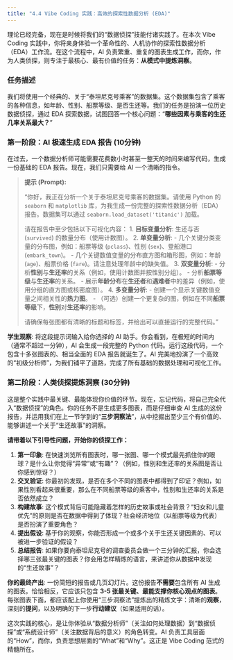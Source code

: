 ```yaml
---
title: "4.4 Vibe Coding 实践：高效的探索性数据分析 (EDA)"
---
```


理论已经完备，现在是时候将我们的“数据侦探”技能付诸实践了。在本次 Vibe Coding 实践中，你将亲身体验一个革命性的、人机协作的探索性数据分析（EDA）工作流。在这个流程中，AI 负责繁重、重复的图表生成工作，而你，作为人类侦探，则专注于最核心、最有价值的任务：**从模式中提炼洞察**。

### 任务描述

我们将使用一个经典的、关于“泰坦尼克号乘客”的数据集。这个数据集包含了乘客的各种信息，如年龄、性别、船票等级、是否生还等。我们的任务是扮演一位历史数据侦探，通过 EDA 探索数据，试图回答一个核心问题：“**哪些因素与乘客的生还几率关系最大？**”

### 第一阶段：AI 极速生成 EDA 报告 (10分钟)

在过去，一个数据分析师可能需要花费数小时甚至一整天的时间来编写代码，生成一份基础的 EDA 报告。现在，我们只需要给 AI 一个清晰的指令。

> **提示 (Prompt):**
>
> “你好，我正在分析一个关于泰坦尼克号乘客的数据集。请使用 Python 的 `seaborn` 和 `matplotlib` 库，为我生成一份完整的探索性数据分析（EDA）报告。数据集可以通过 `seaborn.load_dataset('titanic')` 加载。
>
> 请在报告中至少包括以下可视化内容：
> 1.  **目标变量分析**: 生还与否 (`survived`) 的数量分布（使用计数图）。
> 2.  **单变量分析**:
>     -   几个关键分类变量的分布图，例如：船票等级 (`pclass`)、性别 (`sex`)、登船港口 (`embark_town`)。
>     -   几个关键数值变量的分布直方图和箱形图，例如：年龄 (`age`)、船票价格 (`fare`)。请注意处理年龄中的缺失值。
> 3.  **双变量分析**:
>     -   分析**性别**与**生还率**的关系（例如，使用计数图并按性别分组）。
>     -   分析**船票等级**与**生还率**的关系。
>     -   展示**年龄分布**在**生还者**和**遇难者**中的差异（例如，使用分组的直方图或核密度图）。
> 4.  **多变量分析**:
>     -   创建一个显示关键数值变量之间相关性的**热力图**。
>     -   （可选）创建一个更复杂的图，例如在不同**船票等级**下，**性别**对**生还率**的影响。
>
> 请确保每张图都有清晰的标题和标签，并给出可以直接运行的完整代码。”

**学生观察**:
将这段提示词输入给你选择的 AI 助手。你会看到，在极短的时间内（通常不超过一分钟），AI 会生成一段完整的 Python 代码。运行这段代码，一个包含十多张图表的、相当全面的 EDA 报告就诞生了。AI 完美地扮演了一个高效的“初级分析师”，为我们铺平了道路，完成了所有基础的数据处理和可视化工作。

### 第二阶段：人类侦探提炼洞察 (30分钟)

这是整个实践中最关键、最能体现你价值的环节。现在，忘记代码，将自己完全代入“数据侦探”的角色。你的任务不是生成更多图表，而是仔细审查 AI 生成的这份报告，并运用我们在上一节学到的“**三步洞察法**”，从中挖掘出至少三个有价值的、能够讲述一个关于“生还故事”的洞察。

**请带着以下引导性问题，开始你的侦探工作：**

1.  **第一印象**: 在快速浏览所有图表时，哪一张图、哪一个模式最先抓住你的眼球？是什么让你觉得“异常”或“有趣”？（例如，性别和生还率的关系图是否让你感到惊讶？）
2.  **交叉验证**: 你最初的发现，是否在多个不同的图表中都得到了印证？例如，如果性别看起来很重要，那么在不同船票等级的乘客中，性别和生还率的关系是否依然成立？
3.  **构建故事**: 这个模式背后可能隐藏着怎样的历史故事或社会背景？“妇女和儿童优先”的原则是否在数据中得到了体现？社会经济地位（以船票等级为代表）是否扮演了重要角色？
4.  **提出假设**: 基于你的观察，你能否形成一个或多个关于生还关键因素的、可以被进一步验证的假设？
5.  **总结报告**: 如果你要向泰坦尼克号的调查委员会做一个三分钟的汇报，你会选择哪三张最关键的图表？你会用怎样精炼的语言，来讲述你从数据中发现的“生还故事”？

**你的最终产出**:
一份简短的报告或几页幻灯片。这份报告**不需要**包含所有 AI 生成的图表。恰恰相反，它应该只包含 **3-5 张最关键、最能支撑你核心观点的图表**。每张图表下面，都应该配上你使用“三步洞察法”提炼出的精炼文字：清晰的**观察**，深刻的**提问**，以及明确的下一步**行动建议**（如果适用的话）。

这次实践的核心，是让你体验从“数据分析师”（关注如何处理数据）到“数据侦探”或“系统设计师”（关注数据背后的意义）的角色转变。AI 负责工具层面的“How”，而你，负责思想层面的“What”和“Why”。这正是 Vibe Coding 范式的精髓所在。
